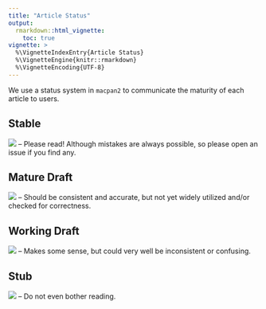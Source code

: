 ```yaml
---
title: "Article Status"
output: 
  rmarkdown::html_vignette:
    toc: true
vignette: >
  %\VignetteIndexEntry{Article Status}
  %\VignetteEngine{knitr::rmarkdown}
  %\VignetteEncoding{UTF-8}
---
```


We use a status system in `macpan2` to communicate the maturity of each article to users.

## Stable

![](https://img.shields.io/badge/status-stable-green) -- Please read!  Although mistakes are always possible, so please open an issue if you find any.

## Mature Draft

![](https://img.shields.io/badge/status-mature%20draft-yellow) -- Should be consistent and accurate, but not yet widely utilized and/or checked for correctness.

## Working Draft

![](https://img.shields.io/badge/status-working%20draft-red) -- Makes some sense, but could very well be inconsistent or confusing.

## Stub 

![](https://img.shields.io/badge/status-stub-red) -- Do not even bother reading.
